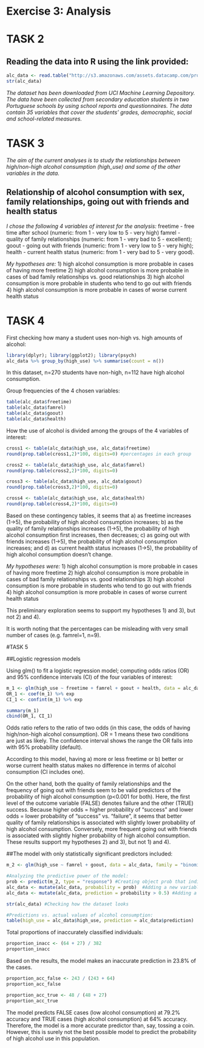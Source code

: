 # Exercise 3: Analysis


# TASK 2
## Reading the data into R using the link provided:

```r
alc_data <- read.table("http://s3.amazonaws.com/assets.datacamp.com/production/course_2218/datasets/alc.txt", header=TRUE, sep=",")
str(alc_data)
```
 *The dataset has been downloaded from UCI Machine Learning Depository. The data have been collected from secondary education students in two Portuguese schools by using school reports and questionnaires. The data contain 35 variables that cover the students' grades, democraphic, social and school-related measures.*
 
# TASK 3

*The aim of the current analyses is to  study the relationships between high/non-high alcohol
consumption (high_use) and some of the other variables in the data.*


## Relationship of alcohol consumption with sex, family relationships, going out with friends and health status

*I chose the following 4 variables of interest for the analysis:*
freetime - free time after school (numeric: from 1 - very low to 5 - very high)
famrel - quality of family relationships (numeric: from 1 - very bad to 5 - excellent);
goout - going out with friends (numeric: from 1 - very low to 5 - very high);
health - current health status (numeric: from 1 - very bad to 5 - very good).

*My hypotheses are:*
1) high alcohol consumption is more probable in cases of having more freetime
2) high alcohol consumption is more probable in cases of bad family relationships vs. good relationships
3) high alcohol consumption is more probable in students who tend to go out with friends
4) high alcohol consumption is more probable in cases of worse current health status


# TASK 4

First checking how many a student uses non-high vs. high amounts of alcohol:
```r
library(dplyr); library(ggplot2); library(psych)
alc_data %>% group_by(high_use) %>% summarise(count = n())
```
In this dataset, n=270 students have non-high, n=112 have high alcohol consumption.

Group frequencies of the 4 chosen variables:

```r
table(alc_data$freetime)
table(alc_data$famrel)
table(alc_data$goout)
table(alc_data$health)
```


How the use of alcohol is divided among the groups of the 4 variables of interest:

```r
cross1 <- table(alc_data$high_use, alc_data$freetime)
round(prop.table(cross1,2)*100, digits=0) #percentages in each group

cross2 <- table(alc_data$high_use, alc_data$famrel)
round(prop.table(cross2,2)*100, digits=0)

cross3 <- table(alc_data$high_use, alc_data$goout)
round(prop.table(cross3,2)*100, digits=0)

cross4 <- table(alc_data$high_use, alc_data$health)
round(prop.table(cross4,2)*100, digits=0)
```

Based on these contingency tables, it seems that a) as freetime increases (1->5), the probability of high alcohol consumption increases; b) as the quality of family relationships increases (1->5), the probability of high alcohol consumption first increases, then decreases; c) as going out with friends increases (1->5), the probability of high alcohol consumption increases; and d) as current health status increases (1->5), the probability of high alcohol consumption doesn't change.

*My hypotheses were:*
1) high alcohol consumption is more probable in cases of having more freetime
2) high alcohol consumption is more probable in cases of bad family relationships vs. good relationships
3) high alcohol consumption is more probable in students who tend to go out with friends
4) high alcohol consumption is more probable in cases of worse current health status

This preliminary exploration seems to support my hypotheses 1) and 3), but not 2) and 4).

It is worth noting that the percentages can be misleading with very small number of cases (e.g. famrel=1, n=9).

#TASK 5

##Logistic regression models

Using glm() to fit a logistic regression model; computing odds ratios (OR) and 95% confidence intervals (CI) of the four variables of interest:

```r
m_1 <- glm(high_use ~ freetime + famrel + goout + health, data = alc_data)
OR_1 <- coef(m_1) %>% exp 
CI_1 <- confint(m_1) %>% exp

summary(m_1)
cbind(OR_1, CI_1)

```

Odds ratio refers to the ratio of two odds (in this case, the odds of having high/non-high alcohol consumption). OR = 1 means these two conditions are just as likely. The confidence interval shows the range the OR falls into with 95% probability (default).

According to this model, having a) more or less freetime or b) better or worse current health status makes no difference in terms of alcohol consumption (CI includes one). 

On the other hand, both the quality of family relationships and the frequency of going out with friends seem to be valid predictors of the probability of high alcohol consumption (p<0.001 for both). Here, the first level of the outcome variable (FALSE) denotes failure and the other (TRUE) success. Because higher odds = higher probability of "success" and lower odds = lower probability of "success" vs. "failure", it seems that better quality of family relationships is associated with slightly lower probability of high alcohol consumption. Conversely, more frequent going out with friends is associated with slightly higher probability of high alcohol consumption. These results support my hypotheses 2) and 3), but not 1) and 4).


##The model with only statistically significant predictors included:
```r
m_2 <- glm(high_use ~ famrel + goout, data = alc_data, family = "binomial")

#Analyzing the predictive power of the model:
prob <- predict(m_2, type = "response") #Creating object prob that indicates the predicted probabilities on the scale of the response var (high_use)
alc_data <- mutate(alc_data, probability = prob)  #Adding a new variable called probability to the dataset
alc_data <- mutate(alc_data, prediction = probability > 0.5) #Adding a new variable called prediction; TRUE if probability > 0.5

str(alc_data) #Checking how the dataset looks

```

```r
#Predictions vs. actual values of alcohol consumption:
table(high_use = alc_data$high_use, prediction = alc_data$prediction)
```

Total proportions of inaccurately classified individuals:
```r
proportion_inacc <- (64 + 27) / 382
proportion_inacc
```


Based on the results, the model makes an inaccurate prediction in 23.8% of the cases.


```r
proportion_acc_false <- 243 / (243 + 64)
proportion_acc_false
```
```r
proportion_acc_true <- 48 / (48 + 27)
proportion_acc_true
```


The model predicts FALSE cases (low alcohol consumption) at 79.2% accuracy and TRUE cases (high alcohol consumption) at 64% accuracy. Therefore, the model is a more accurate predictor than, say, tossing a coin. However, this is surely not the best possible model to predict the probability of high alcohol use in this population.
